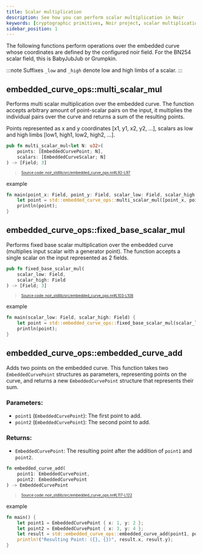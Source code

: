 ```yaml
---
title: Scalar multiplication
description: See how you can perform scalar multiplication in Noir
keywords: [cryptographic primitives, Noir project, scalar multiplication]
sidebar_position: 1
---
```



The following functions perform operations over the embedded curve whose coordinates are defined by the configured noir field.
For the BN254 scalar field, this is BabyJubJub or Grumpkin.

:::note
Suffixes `_low` and `_high` denote low and high limbs of a scalar.
:::

## embedded_curve_ops::multi_scalar_mul

Performs multi scalar multiplication over the embedded curve.
The function accepts arbitrary amount of point-scalar pairs on the input, it multiplies the individual pairs over
the curve and returns a sum of the resulting points.

Points represented as x and y coordinates [x1, y1, x2, y2, ...], scalars as low and high limbs [low1, high1, low2, high2, ...].

```rust title="multi_scalar_mul" showLineNumbers 
pub fn multi_scalar_mul<let N: u32>(
    points: [EmbeddedCurvePoint; N],
    scalars: [EmbeddedCurveScalar; N]
) -> [Field; 3]
```
> <sup><sub><a href="https://github.com/noir-lang/noir/blob/master/noir_stdlib/src/embedded_curve_ops.nr#L92-L97" target="_blank" rel="noopener noreferrer">Source code: noir_stdlib/src/embedded_curve_ops.nr#L92-L97</a></sub></sup>


example

```rust
fn main(point_x: Field, point_y: Field, scalar_low: Field, scalar_high: Field) {
    let point = std::embedded_curve_ops::multi_scalar_mul([point_x, point_y], [scalar_low, scalar_high]);
    println(point);
}
```

## embedded_curve_ops::fixed_base_scalar_mul

Performs fixed base scalar multiplication over the embedded curve (multiplies input scalar with a generator point).
The function accepts a single scalar on the input represented as 2 fields.

```rust title="fixed_base_scalar_mul" showLineNumbers 
pub fn fixed_base_scalar_mul(
    scalar_low: Field,
    scalar_high: Field
) -> [Field; 3]
```
> <sup><sub><a href="https://github.com/noir-lang/noir/blob/master/noir_stdlib/src/embedded_curve_ops.nr#L103-L108" target="_blank" rel="noopener noreferrer">Source code: noir_stdlib/src/embedded_curve_ops.nr#L103-L108</a></sub></sup>


example

```rust
fn main(scalar_low: Field, scalar_high: Field) {
    let point = std::embedded_curve_ops::fixed_base_scalar_mul(scalar_low, scalar_high);
    println(point);
}
```

## embedded_curve_ops::embedded_curve_add

Adds two points on the embedded curve.
This function takes two `EmbeddedCurvePoint` structures as parameters, representing points on the curve, and returns a new `EmbeddedCurvePoint` structure that represents their sum.

### Parameters:
- `point1` (`EmbeddedCurvePoint`): The first point to add.
- `point2` (`EmbeddedCurvePoint`): The second point to add.

### Returns:
- `EmbeddedCurvePoint`: The resulting point after the addition of `point1` and `point2`.

```rust title="embedded_curve_add" showLineNumbers 
fn embedded_curve_add(
    point1: EmbeddedCurvePoint,
    point2: EmbeddedCurvePoint
) -> EmbeddedCurvePoint
```
> <sup><sub><a href="https://github.com/noir-lang/noir/blob/master/noir_stdlib/src/embedded_curve_ops.nr#L117-L122" target="_blank" rel="noopener noreferrer">Source code: noir_stdlib/src/embedded_curve_ops.nr#L117-L122</a></sub></sup>


example

```rust
fn main() {
    let point1 = EmbeddedCurvePoint { x: 1, y: 2 };
    let point2 = EmbeddedCurvePoint { x: 3, y: 4 };
    let result = std::embedded_curve_ops::embedded_curve_add(point1, point2);
    println!("Resulting Point: ({}, {})", result.x, result.y);
}
```

<BlackBoxInfo to="../black_box_fns"/>
